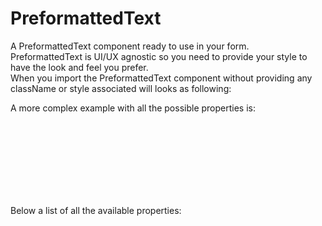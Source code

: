 
<Meta title="DCXLibrary/Typography/PreformattedText/Documentation" />

# PreformattedText

A PreformattedText component ready to use in your form.  
PreformattedText is UI/UX agnostic so you need to provide your style to have the look and feel you prefer.  
When you import the PreformattedText component without providing any className or style associated will looks as following:

<Canvas of={PreformattedTextStories.Unstyled} />

A more complex example with all the possible properties is:

```js
<PreformattedText
  class="customPreformattedText"
  id="user-defined-id"
  props={{ style: { color: red } }}
>
  Text in a pre element is displayed in a fixed-width font, and it preserves
  both spaces and line breaks.
</PreformattedText>
```

Below a list of all the available properties:

<ArgTypes of={PreformattedTextStories} />
